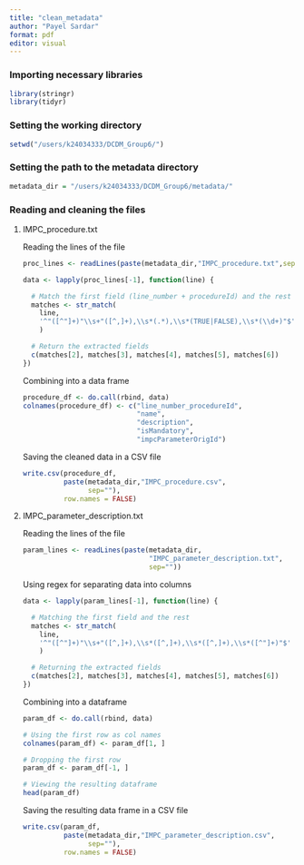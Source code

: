 ```yaml
---
title: "clean_metadata"
author: "Payel Sardar"
format: pdf
editor: visual
---
```


### Importing necessary libraries

```r
library(stringr)
library(tidyr)
```

### Setting the working directory

```r
setwd("/users/k24034333/DCDM_Group6/")
```

### Setting the path to the metadata directory

```r
metadata_dir = "/users/k24034333/DCDM_Group6/metadata/"
```

### Reading and cleaning the files

1.  IMPC_procedure.txt

    Reading the lines of the file

    ```r
    proc_lines <- readLines(paste(metadata_dir,"IMPC_procedure.txt",sep=""))
    ```

    ```r
    data <- lapply(proc_lines[-1], function(line) {
      
      # Match the first field (line_number + procedureId) and the rest
      matches <- str_match(
        line,
        '^"([^"]+)"\\s+"([^,]+),\\s*(.*),\\s*(TRUE|FALSE),\\s*(\\d+)"$'
        )
      
      # Return the extracted fields
      c(matches[2], matches[3], matches[4], matches[5], matches[6])
    })
    ```

    Combining into a data frame

    ```r
    procedure_df <- do.call(rbind, data)
    colnames(procedure_df) <- c("line_number_procedureId",
                                "name",
                                "description",
                                "isMandatory",
                                "impcParameterOrigId")
    ```

    Saving the cleaned data in a CSV file

    ```r
    write.csv(procedure_df,
              paste(metadata_dir,"IMPC_procedure.csv",
                    sep=""),
              row.names = FALSE)
    ```

2.  IMPC_parameter_description.txt

    Reading the lines of the file

    ```r
    param_lines <- readLines(paste(metadata_dir,
                                   "IMPC_parameter_description.txt",
                                   sep=""))
    ```

    Using regex for separating data into columns

    ```r
    data <- lapply(param_lines[-1], function(line) {
      
      # Matching the first field and the rest
      matches <- str_match(
        line,
        '^"([^"]+)"\\s+"([^,]+),\\s*([^,]+),\\s*([^,]+),\\s*([^"]+)"$'
        )
      
      # Returning the extracted fields
      c(matches[2], matches[3], matches[4], matches[5], matches[6])
    })
    ```

    Combining into a dataframe

    ```r
    param_df <- do.call(rbind, data)

    # Using the first row as col names
    colnames(param_df) <- param_df[1, ]

    # Dropping the first row
    param_df <- param_df[-1, ]

    # Viewing the resulting dataframe
    head(param_df)
    ```

    Saving the resulting data frame in a CSV file

    ```r
    write.csv(param_df,
              paste(metadata_dir,"IMPC_parameter_description.csv",
                    sep=""),
              row.names = FALSE)
    ```

